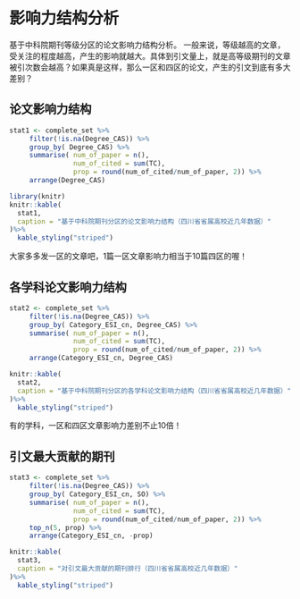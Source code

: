 # 影响力结构分析 {#impact}

基于中科院期刊等级分区的论文影响力结构分析。
一般来说，等级越高的文章，受关注的程度越高，产生的影响就越大。具体到引文量上，就是高等级期刊的文章被引次数会越高？如果真是这样，那么一区和四区的论文，产生的引文到底有多大差别？

## 论文影响力结构
```r
stat1 <- complete_set %>% 
     filter(!is.na(Degree_CAS)) %>% 
     group_by( Degree_CAS) %>%
     summarise( num_of_paper = n(), 
                num_of_cited = sum(TC),
                prop = round(num_of_cited/num_of_paper, 2)) %>% 
     arrange(Degree_CAS) 

```



```r
library(knitr)
knitr::kable(
  stat1,
  caption = "基于中科院期刊分区的论文影响力结构（四川省省属高校近几年数据）"
)%>%
  kable_styling("striped")
```
大家多多发一区的文章吧，1篇一区文章影响力相当于10篇四区的喔！

## 各学科论文影响力结构
```r
stat2 <- complete_set %>% 
     filter(!is.na(Degree_CAS)) %>% 
     group_by( Category_ESI_cn, Degree_CAS) %>%
     summarise( num_of_paper = n(), 
                num_of_cited = sum(TC),
                prop = round(num_of_cited/num_of_paper, 2)) %>% 
     arrange(Category_ESI_cn, Degree_CAS) 

```

```r
knitr::kable(
  stat2,
  caption = "基于中科院期刊分区的各学科论文影响力结构（四川省省属高校近几年数据）"
)%>%
  kable_styling("striped")
```

有的学科，一区和四区文章影响力差别不止10倍！



## 引文最大贡献的期刊
```r
stat3 <- complete_set %>% 
     filter(!is.na(Degree_CAS)) %>% 
     group_by( Category_ESI_cn, SO) %>%
     summarise( num_of_paper = n(), 
                num_of_cited = sum(TC),
                prop = round(num_of_cited/num_of_paper, 2)) %>% 
     top_n(5, prop) %>% 
     arrange(Category_ESI_cn, -prop) 

```

```r
knitr::kable(
  stat3,
  caption = "对引文最大贡献的期刊排行（四川省省属高校近几年数据）"
)%>%
  kable_styling("striped")
```


